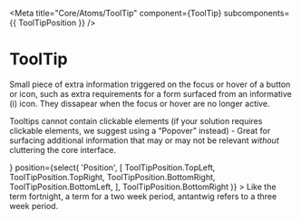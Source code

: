 
<Meta
  title="Core/Atoms/ToolTip"
  component={ToolTip}
  subcomponents={{ ToolTipPosition }}
/>

# ToolTip

<StoryStatus status="ready" />

Small piece of extra information triggered on the focus or hover of a button or icon,
such as extra requirements for a form surfaced from an informative (i) icon. They
dissapear when the focus or hover are no longer active.

Tooltips cannot contain clickable elements (if your solution
requires clickable elements, we suggest using a “Popover” instead) - Great for
surfacing additional information that may or may not be relevant _without_ cluttering
the core interface.

<Preview>
  <Story name="ToolTip">
    <ToolTip
      focusable
      id="tooltip"
      target={<Icon name="informational" size={24} />}
      position={select(
        'Position',
        [
          ToolTipPosition.TopLeft,
          ToolTipPosition.TopRight,
          ToolTipPosition.BottomRight,
          ToolTipPosition.BottomLeft,
        ],
        ToolTipPosition.BottomRight
      )}
    >
      Like the term fortnight, a term for a two week period, antantwig refers to
      a three week period.
    </ToolTip>
  </Story>
</Preview>

<Props of={ToolTip} />

